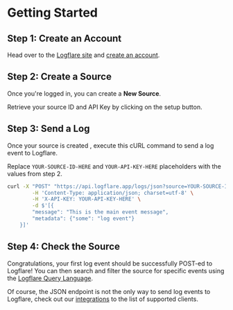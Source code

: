 # Getting Started

## Step 1: Create an Account

Head over to the [Logflare site](https://logflare.app/) and [create an account](https://logflare.app/auth/login).

## Step 2: Create a Source

Once you're logged in, you can create a **New Source**.

Retrieve your source ID and API Key by clicking on the setup button.

## Step 3: Send a Log

Once your source is created , execute this cURL command to send a log event to Logflare.

Replace `YOUR-SOURCE-ID-HERE` and `YOUR-API-KEY-HERE` placeholders with the values from step 2.

```bash
curl -X "POST" "https://api.logflare.app/logs/json?source=YOUR-SOURCE-ID-HERE" \
        -H 'Content-Type: application/json; charset=utf-8' \
        -H 'X-API-KEY: YOUR-API-KEY-HERE' \
        -d $'[{
        "message": "This is the main event message",
        "metadata": {"some": "log event"}
    }]'
```

## Step 4: Check the Source

Congratulations, your first log event should be successfully POST-ed to Logflare! You can then search and filter the source for specific events using the [Logflare Query Language](./lql).

Of course, the JSON endpoint is not the only way to send log events to Logflare, check out our [integrations](./integrations) to the list of supported clients.
